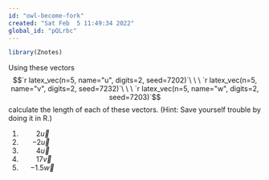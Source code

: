 ```yaml
---
id: "owl-become-fork"
created: "Sat Feb  5 11:49:34 2022"
global_id: "pQLrbc"
---
```


```r
library(Znotes)
```


Using these vectors
$$`r latex_vec(n=5, name="u", digits=2, seed=7202)`\ \ \ 
`r latex_vec(n=5, name="v", digits=2, seed=7232)`\ \ \ 
`r latex_vec(n=5, name="w", digits=2, seed=7203)`$$
calculate the length of each of these vectors. (Hint: Save yourself trouble by doing it in R.)

#.         $2 \vec{u}$
#.       $- 2 \vec{u}$
#.         $4 \vec{u}$
#.         $17 \vec{v}$
#.      $- 1.5 \vec{w}$


